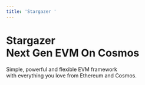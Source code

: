 ```yaml
---
title: 'Stargazer '
---
```

 

<div style={{
    height: '100vh',
    width: '100vw',
    justifyContent: 'center',
    alignItems: 'center',
    overflowY: 'scroll',
}}>
    <style jsx>{`
  .headline {
      display: inline-block;
      font-size: 3.125rem;
      font-size: min(4.375rem, max(8vw, 2.5rem));
      font-weight: 700;
      font-feature-settings: initial;
      letter-spacing: -.12rem;
      margin-left: -0.2rem;
      margin-top: 3.4rem;
      line-height: 1.1;
      -webkit-background-clip: text;
      color: black
      -webkit-text-fill-color: transparent;
      background-clip: text;
    }
    :global(.dark) .headline {
      color: white;
    }
    .nextjs-link {
      color: currentColor;
      text-decoration: none;
      font-weight: 600;
    }
    .content-container {
      max-width: 90rem;
      padding-left: max(env(safe-area-inset-left),1.5rem);
      padding-right: max(env(safe-area-inset-right),1.5rem);
      margin: 0 auto;
    }
    .cards-container {
      max-width: 90rem;
      padding-left: max(env(safe-area-inset-left),1.5rem);
      padding-right: max(env(safe-area-inset-right),1.5rem);
      margin: 3em auto;
    }
    .features-container {
      margin: 8rem 0 0;
      padding: 4rem 0;
      background-color: #f3f4f6;
      border-bottom: 1px solid #e5e7eb;
    }
    .features-container .content-container {
      margin-top: -8rem;
    }
    :global(.dark) .features-container {
      background-color: #000;
      border-bottom: 1px solid rgb(38,38,38);
    }
    .subtitle {
      font-size: 1.3rem;
      font-size: min(1.3rem, max(3.5vw, 1.2rem));
      font-feature-settings: initial;
      line-height: 1.6;
      margin-top: 12px;
    }
    .subtitle-txt {
      font-size: 2rem;
      font-weight: bold;
      font-size: min(2rem, max(3.5vw, 1.2rem));
      font-feature-settings: initial;
      line-height: 1.6;
      margin-top: 12px;
    }
    :global(#card)  {
      min-height: 300px;
    }
    .copy-code > button {
        padding: 0px;
    }
    :global(#big-card)  {
      min-height: 300px;
      margin-top: 3em;
      margin-bottom: 3em;
      width: 600px;
      align-items: center;
      }
    :global(#install) {
        width: 100%;
        display: flex;
        justify-content: center;
    }
    @media screen and (max-width: 1024px) {
      :global(#big-card)  {
        min-height: 300px;
        margin-top: 3em;
        margin-bottom: 3em;
        width: 100%;
      }
      :global(#install) {
        width: 100%;
        display: flex;
        justify-content: center;
      }
    }
    @media screen and (max-width: 640px) {
      :global(#install) {
        width: 100%;
        display: flex;
        justify-content: center;
        width: 100%;
      }
      :global(#big-card)  {
        min-height: 300px;
        margin-top: 3em;
        margin-bottom: 3em;
        max-width: 460px;
        width: 100%;
        }
    }
  `}</style>
        <div> 
            <div className="content-container">
                <h1 className="headline">Stargazer<br className='sm:block hidden'/>Next Gen EVM On Cosmos</h1>
                <p className="subtitle-txt">Simple, powerful and flexible EVM framework <br className='sm:block hidden'/>with everything you love from Ethereum and Cosmos.</p>
            </div>
        </div>
</div>
